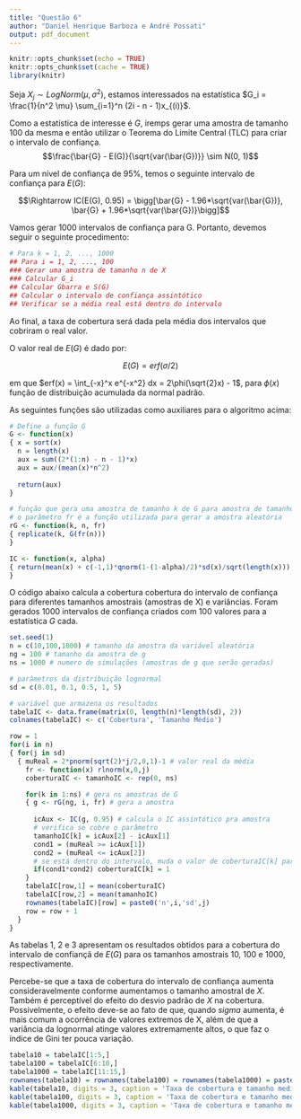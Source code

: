 ```yaml
---
title: "Questão 6"
author: "Daniel Henrique Barboza e André Possati"
output: pdf_document
---
```


```r
knitr::opts_chunk$set(echo = TRUE)
knitr::opts_chunk$set(cache = TRUE)
library(knitr)
```

Seja $X_j \sim LogNorm(\mu, \sigma^2)$, estamos interessados na estatística $G_i = \frac{1}{n^2 \mu} \sum_{i=1}^n (2i - n - 1)x_{(i)}$.

Como a estatística de interesse é $G$, iremps gerar uma amostra de tamanho $100$ da mesma e então utilizar o Teorema do Limite Central (TLC) para criar o intervalo de confiança.
$$\frac{\bar{G} - E(G)}{\sqrt{var(\bar{G})}} \sim N(0, 1)$$

Para um nível de confiança de 95%, temos o seguinte intervalo de confiança para $E(G)$:

$$\Rightarrow IC(E(G), 0.95) = \bigg[\bar{G} - 1.96*\sqrt{var(\bar{G})}, \bar{G} + 1.96*\sqrt{var(\bar{G})}\bigg]$$

Vamos gerar $1000$ intervalos de confiança para G. Portanto, devemos seguir o seguinte procedimento:

```r
# Para k = 1, 2, ..., 1000
## Para i = 1, 2, ..., 100
### Gerar uma amostra de tamanho n de X
### Calcular G_i
## Calcular Gbarra e S(G)
## Calcular o intervalo de confiança assintótico
## Verificar se a média real está dentro do intervalo
```

Ao final, a taxa de cobertura será dada pela média dos intervalos que cobriram o real valor.

O valor real de $E(G)$ é dado por:

$$E(G) = erf(\sigma/2)$$

em que $erf(x) = \int_{-x}^x e^{-x^2} dx = 2\phi(\sqrt{2}x) - 1$, para $\phi(x)$ função de distribuição acumulada da normal padrão.

As seguintes funções são utilizadas como auxiliares para o algoritmo acima:

```r
# Define a função G
G <- function(x)
{ x = sort(x)
  n = length(x)
  aux = sum((2*(1:n) - n - 1)*x)
  aux = aux/(mean(x)*n^2)
  
  return(aux)
}

# função que gera uma amostra de tamanho k de G para amostra de tamanho n da variável aleatória
# o parâmetro fr é a função utilizada para gerar a amostra aleatória
rG <- function(k, n, fr)
{ replicate(k, G(fr(n)))
}

IC <- function(x, alpha)
{ return(mean(x) + c(-1,1)*qnorm(1-(1-alpha)/2)*sd(x)/sqrt(length(x)))
}
```

O código abaixo calcula a cobertura cobertura do intervalo de confiança para diferentes tamanhos amostrais (amostras de X) e variâncias. Foram gerados 1000 intervalos de confiança criados com 100 valores para a estatística $G$ cada.

```r
set.seed(1)
n = c(10,100,1000) # tamanho da amostra da variável aleatória
ng = 100 # tamanho da amostra de g
ns = 1000 # numero de simulações (amostras de g que serão geradas)

# parâmetros da distribuição lognormal
sd = c(0.01, 0.1, 0.5, 1, 5)

# variável que armazena os resultados
tabelaIC <- data.frame(matrix(0, length(n)*length(sd), 2))
colnames(tabelaIC) <- c('Cobertura', 'Tamanho Médio')

row = 1
for(i in n)
{ for(j in sd)
  { muReal = 2*pnorm(sqrt(2)*j/2,0,1)-1 # valor real da média
    fr <- function(x) rlnorm(x,0,j)
    coberturaIC <- tamanhoIC <- rep(0, ns)

    for(k in 1:ns) # gera ns amostras de G
    { g <- rG(ng, i, fr) # gera a amostra
      
      icAux <- IC(g, 0.95) # calcula o IC assintótico pra amostra
      # verifica se cobre o parâmetro
      tamanhoIC[k] = icAux[2] - icAux[1]
      cond1 = (muReal >= icAux[1])
      cond2 = (muReal <= icAux[2])
      # se está dentro do intervalo, muda o valor de coberturaIC[k] para 1
      if(cond1*cond2) coberturaIC[k] = 1
    }
    tabelaIC[row,1] = mean(coberturaIC)
    tabelaIC[row,2] = mean(tamanhoIC)
    rownames(tabelaIC)[row] = paste0('n',i,'sd',j)
    row = row + 1
  }
}
```

\newpage

As tabelas 1, 2 e 3 apresentam os resultados obtidos para a cobertura do intervalo de confiançã de $E(G)$ para os tamanhos amostrais 10, 100 e 1000, respectivamente.

Percebe-se que a taxa de cobertura do intervalo de confiança aumenta consideravelmente conforme aumentamos o tamanho amostral de $X$.
Também é perceptível do efeito do desvio padrão de $X$ na cobertura. Possivelmente, o efeito deve-se ao fato de que, quando $sigma$ aumenta, é mais comum a ocorrência de valores extremos de X, além de que a variância da lognormal atinge valores extremamente altos, o que faz o índice de Gini ter pouca variação.

```r
tabela10 = tabelaIC[1:5,]
tabela100 = tabelaIC[6:10,]
tabela1000 = tabelaIC[11:15,]
rownames(tabela10) = rownames(tabela100) = rownames(tabela1000) = paste0('Desvio Padrão ', sd)
kable(tabela10, digits = 3, caption = 'Taxa de cobertura e tamanho medio do IC de 95% para n = 10.')
kable(tabela100, digits = 3, caption = 'Taxa de cobertura e tamanho medio do IC de 95% para n = 100.')
kable(tabela1000, digits = 3, caption = 'Taxa de cobertura e tamanho medio do IC de 95% para n = 1000.')
```

